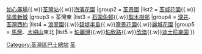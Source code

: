 {{Navbox
|name        = 香港荃灣區巴士總站列表
|title       = [[荃灣區]][[香港巴士總站|巴士總站]]列表
|bodystyle   = background: #f9f9f9;
|liststyle   = text-align: left;%;
|groupstyle  = background: #ececec; text-align: center; width: 15%;;
|belowstyle  = text-align: center;;
|oddstyle    = background: #f9f9f9;
|evenstyle   = background: #f9f9f9;
|state       = collapsed
|group1      = [[荃灣市中心]]／南
|list1       = [[荃灣西站公共運輸交匯處|荃灣西站]]{{.w}}[[荃灣（如心廣場）巴士總站|如心廣場]]{{.w}}[[荃灣站公共運輸交匯處|荃灣站]]{{.w}}[[海濱花園巴士總站|海濱花園]]
|group2      = [[荃景圍]]
|list2       = [[荃威花園巴士總站|荃威花園]]{{.w}}[[荃灣（愉景新城）巴士總站|愉景新城]]
|group3      = 荃灣東
|list3       = [[石圍角巴士總站|石圍角邨]]{{.w}}[[梨木樹公共運輸交匯處|梨木樹邨]]
|group4      = [[深井]]、[[荃灣西約]]
|list4       = [[浪翠園巴士總站|浪翠園]]{{.w}}[[碧堤半島巴士總站|碧堤半島]]{{.w}}[[灣景花園巴士總站|灣景花園]]{{.w}}[[麗城花園巴士總站|麗城花園]]
|group5      = [[馬灣]]、[[大嶼山]]東北
|list5       = [[珀麗灣]]{{.w}}[[珀欣路]]{{.w}}[[欣澳公共運輸交匯處|欣澳]]{{.w}}[[迪士尼公共運輸交匯處|迪士尼樂園]]
}}<includeonly>[[Category:荃灣區巴士總站]]
</includeonly><noinclude>[[Category:香港巴士總站模板|荃]]